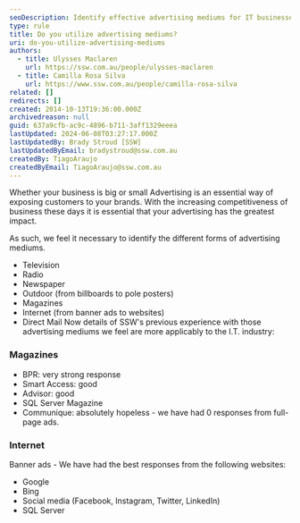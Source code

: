 ```yaml
---
seoDescription: Identify effective advertising mediums for IT businesses, from television to direct mail, and learn how SSW's experience with magazines and internet platforms compares.
type: rule
title: Do you utilize advertising mediums?
uri: do-you-utilize-advertising-mediums
authors:
  - title: Ulysses Maclaren
    url: https://ssw.com.au/people/ulysses-maclaren
  - title: Camilla Rosa Silva
    url: https://www.ssw.com.au/people/camilla-rosa-silva
related: []
redirects: []
created: 2014-10-13T19:36:00.000Z
archivedreason: null
guid: 637a9cfb-ac9c-4896-b711-3aff1329eeea
lastUpdated: 2024-06-08T03:27:17.000Z
lastUpdatedBy: Brady Stroud [SSW]
lastUpdatedByEmail: bradystroud@ssw.com.au
createdBy: TiagoAraujo
createdByEmail: TiagoAraujo@ssw.com.au
---
```


Whether your business is big or small Advertising is an essential way of exposing customers to your brands. With the increasing competitiveness of business these days it is essential that your advertising has the greatest impact.

As such, we feel it necessary to identify the different forms of advertising mediums.

- Television
- Radio
- Newspaper
- Outdoor (from billboards to pole posters)
- Magazines
- Internet (from banner ads to websites)
- Direct Mail
Now details of SSW's previous experience with those advertising mediums we feel are more applicably to the I.T. industry:

### Magazines

- BPR: very strong response
- Smart Access: good
- Advisor: good
- SQL Server Magazine
- Communique: absolutely hopeless - we have had 0 responses from full-page ads.

### Internet

Banner ads - We have had the best responses from the following websites:

- Google
- Bing
- Social media (Facebook, Instagram, Twitter, LinkedIn)
- SQL Server
